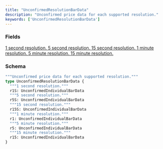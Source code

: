```yaml
---
title: "UnconfirmedResolutionBarData"
description: "Unconfirmed price data for each supported resolution."
keywords: ['UnconfirmedResolutionBarData']
---
```


### Fields

<a href="/api-reference/types/unconfirmedindividualbardata">
  <ResponseField name="r1S" type="UnconfirmedIndividualBarData">
    1 second resolution.
  </ResponseField>
</a>

<a href="/api-reference/types/unconfirmedindividualbardata">
  <ResponseField name="r5S" type="UnconfirmedIndividualBarData">
    5 second resolution.
  </ResponseField>
</a>

<a href="/api-reference/types/unconfirmedindividualbardata">
  <ResponseField name="r15S" type="UnconfirmedIndividualBarData">
    15 second resolution.
  </ResponseField>
</a>

<a href="/api-reference/types/unconfirmedindividualbardata">
  <ResponseField name="r1" type="UnconfirmedIndividualBarData">
    1 minute resolution.
  </ResponseField>
</a>

<a href="/api-reference/types/unconfirmedindividualbardata">
  <ResponseField name="r5" type="UnconfirmedIndividualBarData">
    5 minute resolution.
  </ResponseField>
</a>

<a href="/api-reference/types/unconfirmedindividualbardata">
  <ResponseField name="r15" type="UnconfirmedIndividualBarData">
    15 minute resolution.
  </ResponseField>
</a>

### Schema


```graphql 
"""Unconfirmed price data for each supported resolution."""
type UnconfirmedResolutionBarData {
  """1 second resolution."""
  r1S: UnconfirmedIndividualBarData
  """5 second resolution."""
  r5S: UnconfirmedIndividualBarData
  """15 second resolution."""
  r15S: UnconfirmedIndividualBarData
  """1 minute resolution."""
  r1: UnconfirmedIndividualBarData
  """5 minute resolution."""
  r5: UnconfirmedIndividualBarData
  """15 minute resolution."""
  r15: UnconfirmedIndividualBarData
}
```
